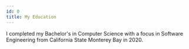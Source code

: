 ```yaml
---
id: 0
title: My Education
---
```



I completed my Bachelor's in Computer Science with a focus in Software Engineering from California State Monterey Bay in 2020.